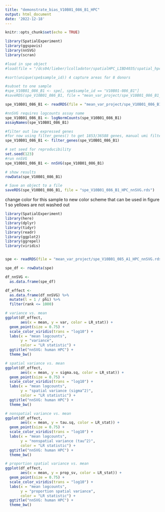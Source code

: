 ```yaml
---
title: "demonstrate_bias_V10B01_086_B1_HPC"
output: html_document
date: '2022-12-18'
---
```


```r
knitr::opts_chunk$set(echo = TRUE)
```

```r

library(SpatialExperiment)
library(ggspavis)
library(nnSVG)
library(scran)

#load in spe object
#load(file = "/dcs04/lieber/lcolladotor/spatialHPC_LIBD4035/spatial_hpc/processed-data/02_build_spe/spe_transform.Rdata")

#sort(unique(spe$sample_id)) 4 capture areas for 8 donors

#subset to one sample
#spe_V10B01_086_B1 <- spe[, spe$sample_id == "V10B01-086_B1"]
#saveRDS(spe_V10B01_086_B1, file = "mean_var_project/spe_V10B01_086_B1_HPC.rds")

spe_V10B01_086_B1 <- readRDS(file = "mean_var_project/spe_V10B01_086_B1_HPC.rds")

#nnSVG requires logcounts assay name
spe_V10B01_086_B1 <- logNormCounts(spe_V10B01_086_B1)
assayNames(spe_V10B01_086_B1)

#filter out low expressed genes
#for now using filter_genes() to get 1853/36588 genes, manual umi filter gives 13162/36588 genes
spe_V10B01_086_B1 <- filter_genes(spe_V10B01_086_B1)

# set seed for reproducibility
set.seed(123)
#run nnSVG
spe_V10B01_086_B1 <- nnSVG(spe_V10B01_086_B1)

# show results
rowData(spe_V10B01_086_B1)

# Save an object to a file
saveRDS(spe_V10B01_086_B1, file = "spe_V10B01_086_B1_HPC_nnSVG.rds")

```

change color for this sample to new color scheme that can be used in figure 1 so yellows are not washed out

```r

library(SpatialExperiment)
library(here)
library(dplyr)
library(tidyr)
library(readr)
library(ggplot2)
library(ggrepel)
library(viridis)


spe <- readRDS(file = "mean_var_project/spe_V10B01_085_A1_HPC_nnSVG.rds")

spe_df <- rowData(spe)

df_nnSVG <- 
  as.data.frame(spe_df)

df_effect <- 
  as.data.frame(df_nnSVG) %>% 
  mutate(l = 1 / phi) %>% 
  filter(rank <= 1000)

# variance vs. mean
ggplot(df_effect, 
       aes(x = mean, y = var, color = LR_stat)) + 
  geom_point(size = 0.75) + 
  scale_color_viridis(trans = "log10") + 
  labs(x = "mean logcounts", 
       y = "variance", 
       color = "LR statistic") + 
  ggtitle("nnSVG: human HPC") + 
  theme_bw()

# spatial variance vs. mean
ggplot(df_effect, 
       aes(x = mean, y = sigma.sq, color = LR_stat)) + 
  geom_point(size = 0.75) + 
  scale_color_viridis(trans = "log10") + 
  labs(x = "mean logcounts", 
       y = "spatial variance (sigma^2)", 
       color = "LR statistic") + 
  ggtitle("nnSVG: human HPC") + 
  theme_bw()

# nonspatial variance vs. mean
ggplot(df_effect, 
       aes(x = mean, y = tau.sq, color = LR_stat)) + 
  geom_point(size = 0.75) + 
  scale_color_viridis(trans = "log10") + 
  labs(x = "mean logcounts", 
       y = "nonspatial variance (tau^2)", 
       color = "LR statistic") + 
  ggtitle("nnSVG: human HPC") + 
  theme_bw()

# proportion spatial variance vs. mean
ggplot(df_effect, 
       aes(x = mean, y = prop_sv, color = LR_stat)) + 
  geom_point(size = 0.75) + 
  scale_color_viridis(trans = "log10") + 
  labs(x = "mean logcounts", 
       y = "proportion spatial variance", 
       color = "LR statistic") + 
  ggtitle("nnSVG: human HPC") + 
  theme_bw()

```
